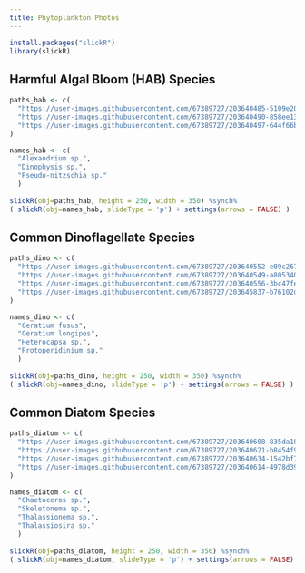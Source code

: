 ```yaml
---
title: Phytoplankton Photos
---
```


```r

install.packages("slickR")
library(slickR)

```

## Harmful Algal Bloom (HAB) Species

```r

paths_hab <- c(
  "https://user-images.githubusercontent.com/67389727/203640485-5109e208-8872-437a-abff-3bc33d1eb7a1.jpg",
  "https://user-images.githubusercontent.com/67389727/203640490-858ee131-4058-4af9-98e9-3f97b07adcbe.jpg",
  "https://user-images.githubusercontent.com/67389727/203640497-644f66bd-5da2-4905-82cc-322025454d54.jpg"
)

names_hab <- c(
  "Alexandrium sp.",
  "Dinophysis sp.",
  "Pseudo-nitzschia sp."
  )
  
slickR(obj=paths_hab, height = 250, width = 350) %synch%
( slickR(obj=names_hab, slideType = 'p') + settings(arrows = FALSE) )

```
## Common Dinoflagellate Species

```r

paths_dino <- c(
  "https://user-images.githubusercontent.com/67389727/203640552-e09c267e-e89c-470c-a393-21feaa85fe82.jpg",
  "https://user-images.githubusercontent.com/67389727/203640549-a805340c-11f9-4c35-9cf5-fa2d9348c549.jpg",
  "https://user-images.githubusercontent.com/67389727/203640556-3bc47fe4-9abb-4ed6-b09c-1b4337c6730c.jpg",
  "https://user-images.githubusercontent.com/67389727/203645837-b76102dc-09f6-45b5-89b2-42d5bb8eabea.jpg"
)

names_dino <- c(
  "Ceratium fusus",
  "Ceratium longipes",
  "Heterocapsa sp.",
  "Protoperidinium sp."
  )
  
slickR(obj=paths_dino, height = 250, width = 350) %synch%
( slickR(obj=names_dino, slideType = 'p') + settings(arrows = FALSE) )

```
## Common Diatom Species

```r

paths_diatom <- c(
  "https://user-images.githubusercontent.com/67389727/203640608-835da107-f66b-4f6b-b510-3b85bb2e38f5.jpg",
  "https://user-images.githubusercontent.com/67389727/203640621-b8454f91-65a4-4be8-9572-e61fdb7b3c08.jpg",
  "https://user-images.githubusercontent.com/67389727/203640634-1542bf75-6c08-42b4-8789-f62444de32f9.jpg",
  "https://user-images.githubusercontent.com/67389727/203640614-4978d394-4c40-4e77-99e8-77e60375018e.jpg"
)

names_diatom <- c(
  "Chaetoceros sp.",
  "Skeletonema sp.",
  "Thalassionema sp.",
  "Thalassiosira sp."
  )
  
slickR(obj=paths_diatom, height = 250, width = 350) %synch%
( slickR(obj=names_diatom, slideType = 'p') + settings(arrows = FALSE) )

```

